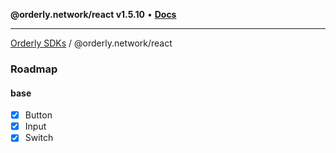 **@orderly.network/react v1.5.10** • [**Docs**](/sdks/tech-doc/@orderly.network/react/globals)

***

[Orderly SDKs](/sdks/tech-doc/packages) / @orderly.network/react

### Roadmap

#### base

- [x] Button
- [x] Input
- [x] Switch

